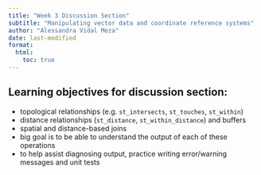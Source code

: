 ```yaml
---
title: "Week 3 Discussion Section"
subtitle: "Manipulating vector data and coordinate reference systems"
author: "Alessandra Vidal Meza"
date: last-modified
format:
  html:
    toc: true
---
```


## Learning objectives for discussion section:
- topological relationships (e.g. `st_intersects`, `st_touches`, `st_within`)
- distance relationships (`st_distance`, `st_within_distance`) and buffers
- spatial and distance-based joins
- big goal is to be able to understand the output of each of these operations
- to help assist diagnosing output, practice writing error/warning messages and unit tests